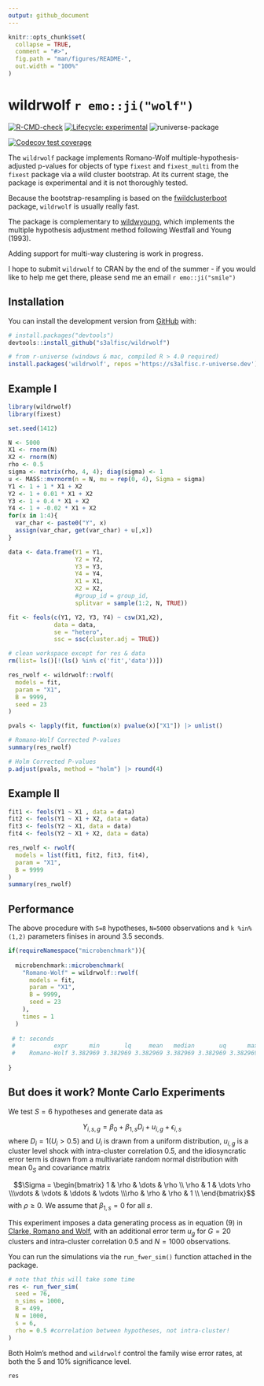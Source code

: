 ```yaml
---
output: github_document
---
```


<!-- README.md is generated from README.Rmd. Please edit that file -->

```r
knitr::opts_chunk$set(
  collapse = TRUE,
  comment = "#>",
  fig.path = "man/figures/README-",
  out.width = "100%"
)
```


# wildrwolf `r emo::ji("wolf")`

<!-- badges: start -->
[![R-CMD-check](https://github.com/s3alfisc/rwolf/workflows/R-CMD-check/badge.svg)](https://github.com/s3alfisc/rwolf/actions)
[![Lifecycle: experimental](https://img.shields.io/badge/lifecycle-experimental-orange.svg)](https://lifecycle.r-lib.org/articles/stages.html)
![runiverse-package](https://s3alfisc.r-universe.dev/badges/wildrwolf)

[![Codecov test coverage](https://codecov.io/gh/s3alfisc/rwolf/branch/main/graph/badge.svg)](https://app.codecov.io/gh/s3alfisc/rwolf?branch=main)
<!-- badges: end -->

The `wildrwolf` package implements Romano-Wolf multiple-hypothesis-adjusted p-values for objects of type `fixest` and `fixest_multi` from the `fixest` package via a wild cluster bootstrap. At its current stage, the package is experimental and it is not thoroughly tested.

Because the bootstrap-resampling is based on the [fwildclusterboot](https://github.com/s3alfisc/fwildclusterboot) package, `wildrwolf` is usually really fast. 

The package is complementary to [wildwyoung](https://github.com/s3alfisc/wildwyoung), which implements the multiple hypothesis adjustment method following Westfall and Young (1993).

Adding support for multi-way clustering is work in progress.

I hope to submit `wildrwolf` to CRAN by the end of the summer - if you would like to help me get there, please send me an email `r emo::ji("smile")` 

## Installation

You can install the development version from [GitHub](https://github.com/) with:

``` r
# install.packages("devtools")
devtools::install_github("s3alfisc/wildrwolf")

# from r-universe (windows & mac, compiled R > 4.0 required)
install.packages('wildrwolf', repos ='https://s3alfisc.r-universe.dev')
```

## Example I

<!-- As you can see in the example, there seems to be a bug in `rwolf()` for the pairs bootstrap. -->

```r
library(wildrwolf)
library(fixest)

set.seed(1412)

N <- 5000
X1 <- rnorm(N)
X2 <- rnorm(N)
rho <- 0.5
sigma <- matrix(rho, 4, 4); diag(sigma) <- 1
u <- MASS::mvrnorm(n = N, mu = rep(0, 4), Sigma = sigma)
Y1 <- 1 + 1 * X1 + X2 
Y2 <- 1 + 0.01 * X1 + X2
Y3 <- 1 + 0.4 * X1 + X2
Y4 <- 1 + -0.02 * X1 + X2
for(x in 1:4){
  var_char <- paste0("Y", x)
  assign(var_char, get(var_char) + u[,x])
}

data <- data.frame(Y1 = Y1,
                   Y2 = Y2,
                   Y3 = Y3,
                   Y4 = Y4,
                   X1 = X1,
                   X2 = X2,
                   #group_id = group_id,
                   splitvar = sample(1:2, N, TRUE))

fit <- feols(c(Y1, Y2, Y3, Y4) ~ csw(X1,X2),
             data = data,
             se = "hetero",
             ssc = ssc(cluster.adj = TRUE))

# clean workspace except for res & data
rm(list= ls()[!(ls() %in% c('fit','data'))])

res_rwolf <- wildrwolf::rwolf(
  models = fit,
  param = "X1", 
  B = 9999, 
  seed = 23
)

pvals <- lapply(fit, function(x) pvalue(x)["X1"]) |> unlist()

# Romano-Wolf Corrected P-values
summary(res_rwolf)

# Holm Corrected P-values
p.adjust(pvals, method = "holm") |> round(4)
```

## Example II

```r
fit1 <- feols(Y1 ~ X1 , data = data)
fit2 <- feols(Y1 ~ X1 + X2, data = data)
fit3 <- feols(Y2 ~ X1, data = data)
fit4 <- feols(Y2 ~ X1 + X2, data = data)

res_rwolf <- rwolf(
  models = list(fit1, fit2, fit3, fit4), 
  param = "X1",  
  B = 9999
)
summary(res_rwolf)
```

## Performance

The above procedure with `S=8` hypotheses, `N=5000` observations and `k %in% (1,2)` parameters finises in around 3.5 seconds.

```r
if(requireNamespace("microbenchmark")){
  
  microbenchmark::microbenchmark(
    "Romano-Wolf" = wildrwolf::rwolf(
      models = fit,
      param = "X1", 
      B = 9999, 
      seed = 23
    ), 
    times = 1
  )
 
 # t: seconds
 #           expr      min       lq     mean   median       uq      max neval
 #    Romano-Wolf 3.382969 3.382969 3.382969 3.382969 3.382969 3.382969     1
   
}
```


## But does it work? Monte Carlo Experiments

We test $S=6$ hypotheses and generate data as 

$$Y_{i,s,g} = \beta_{0} + \beta_{1,s} D_{i} + u_{i,g} + \epsilon_{i,s} $$
where $D_i = 1(U_i > 0.5)$ and $U_i$ is drawn from a uniform distribution, $u_{i,g}$ is a cluster level shock with intra-cluster correlation $0.5$, and the idiosyncratic error term is drawn from a multivariate random normal distribution with mean $0_S$ and covariance matrix 

$$\Sigma = \begin{bmatrix} 1 & \rho & \dots & \rho  \\ \rho & 1 & \dots \rho \\\vdots & \vdots & \ddots & \vdots \\\rho & \rho & \rho & 1 \\ \end{bmatrix}$$
with $\rho \geq 0$. We assume that $\beta_{1,s}= 0$ for all $s$. 

This experiment imposes a data generating process as in equation (9) in [Clarke, Romano and Wolf](https://docs.iza.org/dp12845.pdf), with an additional error term $u_g$ for $G=20$ clusters and intra-cluster correlation 0.5 and $N=1000$ observations. 

You can run the simulations via the `run_fwer_sim()` function attached in the package. 


```r
# note that this will take some time
res <- run_fwer_sim(
  seed = 76,
  n_sims = 1000,
  B = 499,
  N = 1000,
  s = 6, 
  rho = 0.5 #correlation between hypotheses, not intra-cluster!
)
```

Both Holm's method and `wildrwolf` control the family wise error rates, at both the 5 and 10% significance level. 

```r
res
```


<!-- ## Comparison with Stata's rwolf package  -->

<!-- ```{r, eval = FALSE} -->
<!-- library(RStata) -->
<!-- # initiate RStata -->
<!-- options("RStata.StataVersion" = 16) -->
<!-- options("RStata.StataPath" = "\"C:\\Program Files\\Stata16\\StataIC-64\"") -->
<!-- # save the data set so it can be loaded into STATA -->
<!-- data.table::fwrite(data, "c:/Users/alexa/Dropbox/rwolf/test.csv") -->

<!-- # estimate with stata via Rstata -->
<!-- stata_program <- " -->
<!-- clear  -->
<!-- set more off -->
<!-- import delimited c:/Users/alexa/Dropbox/rwolf/test.csv -->
<!-- set seed 1 -->
<!-- rwolf y1 y2 y3 y4, vce(cluster group_id) cluster(group_id)  indepvar(x1) controls(x2) reps(1000) nodots -->
<!-- " -->
<!-- RStata::stata(stata_program, data.out = TRUE) -->

<!-- #> .  -->
<!-- #> . clear  -->
<!-- #> . set more off -->
<!-- #> . import delimited c:/Users/alexa/Dropbox/rwolf/test.csv -->
<!-- #> (7 vars, 10,000 obs) -->
<!-- #> . set seed 1 -->
<!-- #> . rwolf y1 y2 y3 y4, vce(cluster group_id) cluster(group_id)  indepvar(x1) cont -->
<!-- #> > rols(x2) reps(1000) nodots -->
<!-- #> Bootstrap replications (1000). This may take some time. -->
<!-- #>  -->
<!-- #>  -->
<!-- #>  -->
<!-- #>  -->
<!-- #> Romano-Wolf step-down adjusted p-values -->
<!-- #>  -->
<!-- #>  -->
<!-- #> Independent variable:  x1 -->
<!-- #> Outcome variables:   y1 y2 y3 y4 -->
<!-- #> Number of resamples: 1000 -->
<!-- #>  -->
<!-- #>  -->
<!-- #> ------------------------------------------------------------------------------ -->
<!-- #>    Outcome Variable | Model p-value    Resample p-value    Romano-Wolf p-value -->
<!-- #> --------------------+--------------------------------------------------------- -->
<!-- #>                  y1 |    0.0000             0.0010              0.0010 -->
<!-- #>                  y2 |    0.3769             0.3756              0.4166 -->
<!-- #>                  y3 |    0.2344             0.2408              0.4166 -->
<!-- #>                  y4 |    0.0398             0.0410              0.1179 -->
<!-- #> ------------------------------------------------------------------------------ -->
<!-- ``` -->

